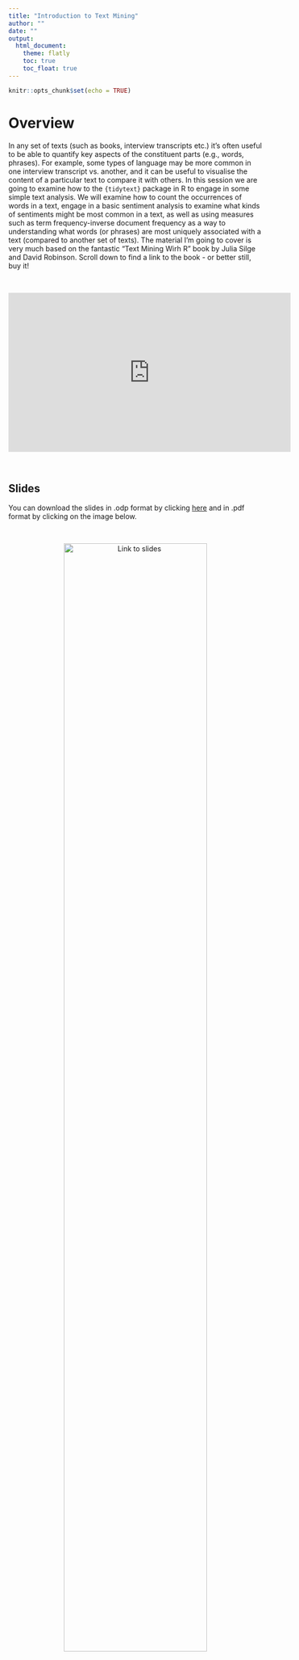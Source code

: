 ```yaml
---
title: "Introduction to Text Mining"
author: ""
date: ""
output: 
  html_document:
    theme: flatly
    toc: true
    toc_float: true
---
```


```r
knitr::opts_chunk$set(echo = TRUE)
```

# Overview 

In any set of texts (such as books, interview transcripts etc.) it’s often useful to be able to quantify key aspects of the constituent parts (e.g., words, phrases). For example, some types of language may be more common in one interview transcript vs. another, and it can be useful to visualise the content of a particular text to compare it with others. In this session we are going to examine how to the `{tidytext}` package in R to engage in some simple text analysis. We will examine how to count the occurrences of words in a text, engage in a basic sentiment analysis to examine what kinds of sentiments might be most common in a text, as well as using measures such as term frequency-inverse document frequency as a way to understanding what words (or phrases) are most uniquely associated with a text (compared to another set of texts). The material I'm going to cover is very much based on the fantastic "Text Mining Wirh R" book by Julia Silge and David Robinson. Scroll down to find a link to the book - or better still, buy it!


&nbsp;&nbsp;

<center>

<iframe width="560" height="315" src="https://youtube.com/embed/" frameborder="0" allowfullscreen></iframe>

</center>
&nbsp;&nbsp;

## Slides

You can download the slides in .odp format by clicking [here](../slides/introduction_to_text_mining.odp) and in .pdf format by clicking on the image below. 

&nbsp;&nbsp;

<center>

[![Link to slides](../images/introduction_to_text_mining.png){width=75%}](../slides/introduction_to_text_mining.pdf)

</center>

&nbsp;&nbsp;

# The Text Mining with R Book

&nbsp;&nbsp;

<center>

[![Link to book](../images/cover.png){width=30%}](https://www.tidytextmining.com/) 

</center>

&nbsp;&nbsp;

# Your challenge

Have a look at the [Project Gutenberg library}(https://www.gutenberg.org/) where you can access over 60,000 free eBooks. You could download just the one book of your choice, a set of books by the same author, or a set of books by different authors. Using the material in the slides and videos from this session, conduct text analysis on your download. Maybe start with the most common words in a book or set of books. If you've downloaded a set of books by the same author you could work out the tf-idf measure for each of the books. Or if you downloaded books by different authors, maybe you could examine the tf-idf measure for each of the authors. Perhaps different authors have different words or phrases that the favour over others...

## Improve this Workshop

If you spot any issues/errors in this workshop, you can raise an issue or create a pull request for [this repo](https://github.com/ajstewartlang/27_text_mining). 